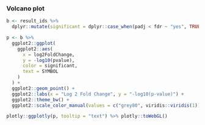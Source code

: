 ### Volcano plot

```r
b <- result_ids %>%
  dplyr::mutate(significant = dplyr::case_when(padj < fdr ~ "yes", TRUE ~ "no"))

p <- b %>%
  ggplot2::ggplot(
    ggplot2::aes(
      x = log2FoldChange,
      y = -log10(pvalue),
      color = significant,
      text = SYMBOL
    )
  ) +
  ggplot2::geom_point() +
  ggplot2::labs(x = "Log 2 Fold Change", y = "-log10(p-value)") +
  ggplot2::theme_bw() +
  ggplot2::scale_color_manual(values = c("grey80", viridis::viridis(1)))

plotly::ggplotly(p, tooltip = "text") %>% plotly::toWebGL()
```
